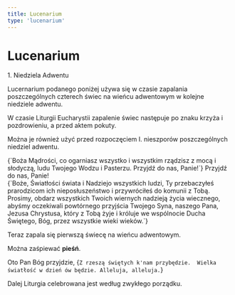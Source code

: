 ```yaml
---
title: Lucenarium
type: 'lucenarium'
---
```


# Lucenarium

<p className="relative mb-2" style={{ top: -20 }}>
  1. Niedziela Adwentu
</p>

<Note className="space-y-2">
  <p>
    Lucernarium podanego poniżej używa się w czasie zapalania poszczególnych
    czterech świec na wieńcu adwentowym w kolejne niedziele adwentu.
  </p>
  <p>
    W czasie Liturgii Eucharystii zapalenie świec następuje po znaku krzyża i
    pozdrowieniu, a przed aktem pokuty.
  </p>
  <p>
    Można je również użyć przed rozpoczęciem I. nieszporów poszczególnych
    niedziel adwentu.
  </p>
</Note>

<div className="my-2">
  <V>
    {`Boża Mądrości, co ogarniasz wszystko
    i wszystkim rządzisz z mocą i słodyczą,
    ludu Twojego Wodzu i Pasterzu. 
    Przyjdź do nas, Panie!`}
  </V>
  <R>Przyjdź do nas, Panie!</R>
</div>
<V>
  {`Boże, Światłości świata i Nadziejo wszystkich ludzi,
    Ty przebaczyłeś prarodzicom ich nieposłuszeństwo
    i przywróciłeś do komunii z Tobą.
    Prosimy, obdarz wszystkich Twoich wiernych nadzieją życia wiecznego,
    abyśmy oczekiwali powtórnego przyjścia Twojego Syna,
    naszego Pana, Jezusa Chrystusa,
    który z Tobą żyje i króluje we wspólnocie Ducha Świętego,
    Bóg, przez wszystkie wieki wieków.`}
</V>
<Amen />

<Note className="space-y-2 my-4">
  <p>Teraz zapala się pierwszą świecę na wieńcu adwentowym.</p>
  <p>
    Można zaśpiewać <b>pieśń</b>.
  </p>
</Note>

<V>Oto Pan Bóg przyjdzie,</V>
<R>
  {`Z rzeszą świętych k'nam przybędzie. 
  Wielka światłość w dzień ów będzie.
  Alleluja, alleluja.`}
</R>

<Note className="mt-4">
  Dalej Liturgia celebrowana jest według zwykłego porządku.
</Note>
